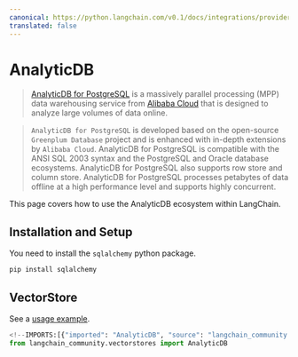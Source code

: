 ```yaml
---
canonical: https://python.langchain.com/v0.1/docs/integrations/providers/analyticdb
translated: false
---
```


# AnalyticDB

>[AnalyticDB for PostgreSQL](https://www.alibabacloud.com/help/en/analyticdb-for-postgresql/latest/product-introduction-overview)
> is a massively parallel processing (MPP) data warehousing service
> from [Alibaba Cloud](https://www.alibabacloud.com/)
>that is designed to analyze large volumes of data online.

>`AnalyticDB for PostgreSQL` is developed based on the open-source `Greenplum Database`
> project and is enhanced with in-depth extensions by `Alibaba Cloud`. AnalyticDB
> for PostgreSQL is compatible with the ANSI SQL 2003 syntax and the PostgreSQL and
> Oracle database ecosystems. AnalyticDB for PostgreSQL also supports row store and
> column store. AnalyticDB for PostgreSQL processes petabytes of data offline at a
> high performance level and supports highly concurrent.

This page covers how to use the AnalyticDB ecosystem within LangChain.

## Installation and Setup

You need to install the `sqlalchemy` python package.

```bash
pip install sqlalchemy
```

## VectorStore

See a [usage example](/docs/integrations/vectorstores/analyticdb).

```python
<!--IMPORTS:[{"imported": "AnalyticDB", "source": "langchain_community.vectorstores", "docs": "https://api.python.langchain.com/en/latest/vectorstores/langchain_community.vectorstores.analyticdb.AnalyticDB.html", "title": "AnalyticDB"}]-->
from langchain_community.vectorstores import AnalyticDB
```